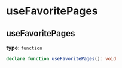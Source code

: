 # useFavoritePages

## useFavoritePages
 **type**: `function`

```typescript
declare function useFavoritePages(): void
```
